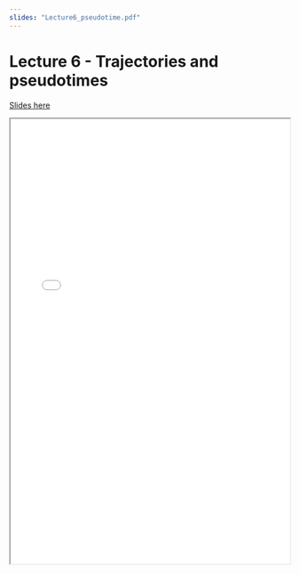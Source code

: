 ```yaml
---
slides: "Lecture6_pseudotime.pdf"
---
```


# Lecture 6 - Trajectories and pseudotimes

[Slides here]({{< meta slides >}})

<iframe height="800" width="100%" src="{{< meta slides >}}">
